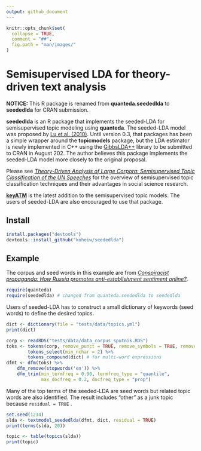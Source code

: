 ```yaml
---
output: github_document
---
```


```r
knitr::opts_chunk$set(
  collapse = TRUE,
  comment = "##",
  fig.path = "man/images/"
)
```

# Semisupervised LDA for theory-driven text analysis

**NOTICE:** This R package is renamed from **quanteda.seededlda** to **seededlda** for CRAN submission.

**seededlda** is an R package that implements the seeded-LDA for semisupervised topic modeling using **quanteda**. The seeded-LDA model was proposed by [Lu et al. (2010)](https://dl.acm.org/citation.cfm?id=2119585). Until version 0.3, that packages has been a simple wrapper around the **topicmodels** package, but the LDA estimator is newly implemented in C++ using the [GibbsLDA++](http://gibbslda.sourceforge.net/) library to be submitted to CRAN in August 202. The author believes this package implements the seeded-LDA model more closely to the original proposal.

Please see [*Theory-Driven Analysis of Large Corpora: Semisupervised Topic Classification of the UN Speeches*](https://journals.sagepub.com/doi/full/10.1177/0894439320907027) for the overview of semisupervised topic classification techniques and their advantages in social science research.

[**keyATM**](https://github.com/keyATM/keyATM) is the latest addition to the semisupervised topic models. The users of seeded-LDA are also encouraged to use that package.

## Install

```r
install.packages("devtools")
devtools::install_github("koheiw/seededlda") 
```

## Example

The corpus and seed words in this example are from [*Conspiracist propaganda: How Russia promotes anti-establishment sentiment online?*](https://koheiw.net/wp-content/uploads/2019/06/Sputnik-05-ECPR.pdf).

```r
require(quanteda)
require(seededlda) # changed from quanteda.seededlda to seededlda
```

Users of seeded-LDA has to construct a small dictionary of keywords (seed words) to define the desired topics.

```r
dict <- dictionary(file = "tests/data/topics.yml")
print(dict)
```

```r
corp <- readRDS("tests/data/data_corpus_sputnik.RDS")
toks <- tokens(corp, remove_punct = TRUE, remove_symbols = TRUE, remove_number = TRUE) %>%
        tokens_select(min_nchar = 2) %>% 
        tokens_compound(dict) # for multi-word expressions
dfmt <- dfm(toks) %>% 
    dfm_remove(stopwords('en')) %>% 
    dfm_trim(min_termfreq = 0.90, termfreq_type = "quantile", 
             max_docfreq = 0.2, docfreq_type = "prop")
```

Many of the top terms of the seeded-LDA are seed words but related topic words are also identified. The result includes "other" as a junk topic because `residual = TRUE` .

```r
set.seed(1234)
slda <- textmodel_seededlda(dfmt, dict, residual = TRUE)
print(terms(slda, 20))
```

```r
topic <- table(topics(slda))
print(topic)
```

